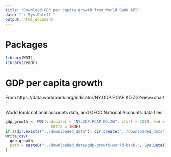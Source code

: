 ```yaml
---
title: "Download GDP per capita growth from World Bank API"
date: "`r Sys.Date()`"
output: html_document
---
```


# Packages

```r
library(WDI)
library(readr)
```

# GDP per capita growth

From https://data.worldbank.org/indicator/NY.GDP.PCAP.KD.ZG?view=chart :

World Bank national accounts data, and OECD National Accounts data files.

```r
gdp_growth <- WDI(indicator = "NY.GDP.PCAP.KD.ZG", start = 2010, end = 2020, 
                    extra = TRUE)
if (!dir.exists("../downloaded_data")) dir.create("../downloaded_data")
write_csv(
  gdp_growth, 
  path = paste0("../downloaded_data/gdp-growth-world-bank-", Sys.Date(), ".csv")
)
```
